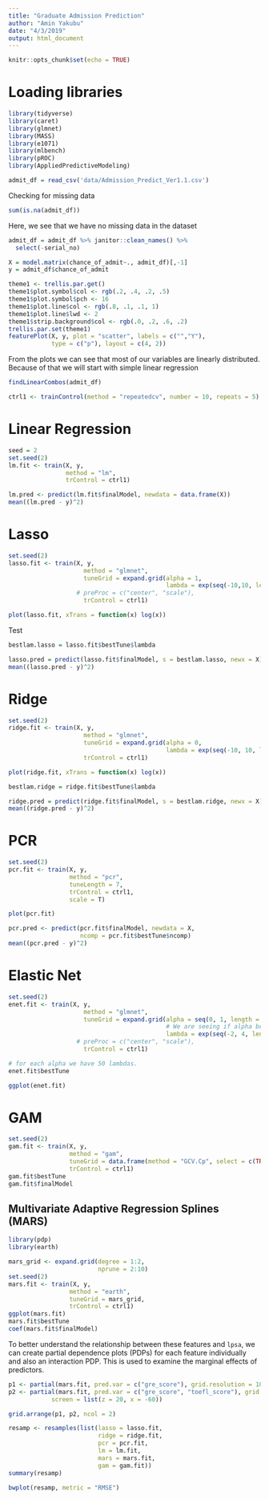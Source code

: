 ```yaml
---
title: "Graduate Admission Prediction"
author: "Amin Yakubu"
date: "4/3/2019"
output: html_document
---
```


```r
knitr::opts_chunk$set(echo = TRUE)
```

# Loading libraries
```r
library(tidyverse)
library(caret)
library(glmnet)
library(MASS)
library(e1071)
library(mlbench)
library(pROC)
library(AppliedPredictiveModeling)
```


```r
admit_df = read_csv('data/Admission_Predict_Ver1.1.csv')
```

Checking for missing data 
```r
sum(is.na(admit_df))
```

Here, we see that we have no missing data in the dataset

```r
admit_df = admit_df %>% janitor::clean_names() %>% 
  select(-serial_no)
```

```r
X = model.matrix(chance_of_admit~., admit_df)[,-1]
y = admit_df$chance_of_admit
```

```r
theme1 <- trellis.par.get()
theme1$plot.symbol$col <- rgb(.2, .4, .2, .5)
theme1$plot.symbol$pch <- 16
theme1$plot.line$col <- rgb(.8, .1, .1, 1)
theme1$plot.line$lwd <- 2
theme1$strip.background$col <- rgb(.0, .2, .6, .2)
trellis.par.set(theme1)
featurePlot(X, y, plot = "scatter", labels = c("","Y"),
            type = c("p"), layout = c(4, 2))
```

From the plots we can see that most of our variables are linearly distributed. Because of that we will start with simple linear regression

```r
findLinearCombos(admit_df)
```
```r
ctrl1 <- trainControl(method = "repeatedcv", number = 10, repeats = 5)
```


# Linear Regression

```r
seed = 2
set.seed(2)
lm.fit <- train(X, y,
                method = "lm",
                trControl = ctrl1)
```

```r
lm.pred <- predict(lm.fit$finalModel, newdata = data.frame(X))
mean((lm.pred - y)^2)
```

# Lasso

```r
set.seed(2)
lasso.fit <- train(X, y,
                     method = "glmnet",
                     tuneGrid = expand.grid(alpha = 1, 
                                            lambda = exp(seq(-10,10, length = 200))),
                   # preProc = c("center", "scale"),
                     trControl = ctrl1)

plot(lasso.fit, xTrans = function(x) log(x))
```

Test
```r
bestlam.lasso = lasso.fit$bestTune$lambda

lasso.pred = predict(lasso.fit$finalModel, s = bestlam.lasso, newx = X)
mean((lasso.pred - y)^2)
```

# Ridge

```r
set.seed(2)
ridge.fit <- train(X, y,
                     method = "glmnet",
                     tuneGrid = expand.grid(alpha = 0, 
                                            lambda = exp(seq(-10, 10, length = 200))),
                     trControl = ctrl1)

plot(ridge.fit, xTrans = function(x) log(x))
```

```r
bestlam.ridge = ridge.fit$bestTune$lambda

ridge.pred = predict(ridge.fit$finalModel, s = bestlam.ridge, newx = X)
mean((ridge.pred - y)^2)
```

# PCR

```r
set.seed(2)
pcr.fit <- train(X, y,
                 method = "pcr",
                 tuneLength = 7,
                 trControl = ctrl1,
                 scale = T)

plot(pcr.fit)
```

```r
pcr.pred <- predict(pcr.fit$finalModel, newdata = X, 
                    ncomp = pcr.fit$bestTune$ncomp)
mean((pcr.pred - y)^2)
```

# Elastic Net

```r
set.seed(2)
enet.fit <- train(X, y,
                     method = "glmnet",
                     tuneGrid = expand.grid(alpha = seq(0, 1, length = 5), 
                                            # We are seeing if alpha between 0 and 1 is better
                                            lambda = exp(seq(-2, 4, length = 50))),
                   # preProc = c("center", "scale"),
                     trControl = ctrl1)

# for each alpha we have 50 lambdas. 
enet.fit$bestTune
```

```r
ggplot(enet.fit)
```

# GAM

```r
set.seed(2)
gam.fit <- train(X, y,
                 method = "gam",
                 tuneGrid = data.frame(method = "GCV.Cp", select = c(TRUE,FALSE)),
                 trControl = ctrl1)
gam.fit$bestTune
gam.fit$finalModel
```

## Multivariate Adaptive Regression Splines (MARS)

```r
library(pdp)
library(earth)
```

```r
mars_grid <- expand.grid(degree = 1:2, 
                         nprune = 2:10)
set.seed(2)
mars.fit <- train(X, y,
                 method = "earth",
                 tuneGrid = mars_grid,
                 trControl = ctrl1)
ggplot(mars.fit)
mars.fit$bestTune
coef(mars.fit$finalModel)
```

To better understand the relationship between these features and `lpsa`, we can create partial dependence plots (PDPs) for each feature individually and also an interaction PDP. This is used to examine the marginal effects of predictors.

```r
p1 <- partial(mars.fit, pred.var = c("gre_score"), grid.resolution = 10) %>% autoplot()
p2 <- partial(mars.fit, pred.var = c("gre_score", "toefl_score"), grid.resolution = 10) %>% plotPartial(levelplot = FALSE, zlab = "yhat", drape = TRUE, 
            screen = list(z = 20, x = -60))

grid.arrange(p1, p2, ncol = 2)
```

```r
resamp <- resamples(list(lasso = lasso.fit, 
                         ridge = ridge.fit, 
                         pcr = pcr.fit,
                         lm = lm.fit,
                         mars = mars.fit,
                         gam = gam.fit))
summary(resamp)
```

```r
bwplot(resamp, metric = "RMSE")
```
